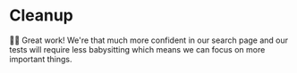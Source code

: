 # Cleanup

<EpicVideo url="https://www.epicweb.dev/workshops/web-application-testing/end-to-end/test-isolation-in-end-to-end-testing/solution" />

👨‍💼 Great work! We're that much more confident in our search page and our tests
will require less babysitting which means we can focus on more important things.
